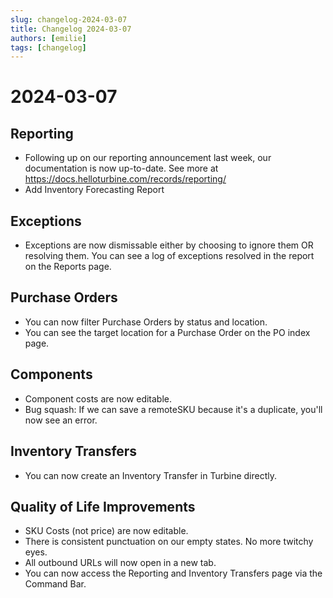 ```yaml
---
slug: changelog-2024-03-07
title: Changelog 2024-03-07
authors: [emilie]
tags: [changelog]
---
```

# 2024-03-07

## Reporting
* Following up on our reporting announcement last week, our documentation is now up-to-date. See more at https://docs.helloturbine.com/records/reporting/
* Add Inventory Forecasting Report 

## Exceptions
* Exceptions are now dismissable either by choosing to ignore them OR resolving them. You can see a log of exceptions resolved in the report on the Reports page. 

## Purchase Orders
* You can now filter Purchase Orders by status and location.
* You can see the target location for a Purchase Order on the PO index page.

## Components
* Component costs are now editable.
* Bug squash: If we can save a remoteSKU because it's a duplicate, you'll now see an error.

## Inventory Transfers
* You can now create an Inventory Transfer in Turbine directly.

## Quality of Life Improvements
* SKU Costs (not price) are now editable.
* There is consistent punctuation on our empty states. No more twitchy eyes.
* All outbound URLs will now open in a new tab.
* You can now access the Reporting and Inventory Transfers page via the Command Bar.
